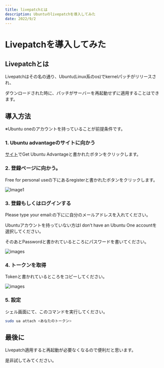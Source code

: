 ```yaml
---
title: livepatchとは
description: Ubuntuのlivepatchを導入してみた
date: 2022/9/2
---
```


# Livepatchを導入してみた

## Livepatchとは

Livepatchはその名の通り、Ubuntu(Linux系のos)でkernelパッチがリリースされ、

ダウンロードされた時に、パッチがサーバーを再起動せずに適用することはできます。

## 導入方法

※Ubuntu oneのアカウントを持っていることが前提条件です。

### 1. Ubuntu advantageのサイトに向かう

[サイト](https://ubuntu.com/security/livepatch)でGet Ubuntu Advantageと書かれたボタンをクリックします。

### 2. 登録ページに向かう。

Free for personal useの下にあるregisterと書かれたボタンをクリックします。

![Image1](/images/articles/livepatch/1.webp)

### 3. 登録もしくはログインする

Please type your email:の下にに自分のメールアドレスを入れてください。

Ubuntuアカウントを持っていない方はI don’t have an Ubuntu One accountを選択してください。

そのあとPasswordと書かれているところにパスワードを書いてください。

![images](/images/articles/livepatch/2.webp)

### 4. トークンを取得

Tokenと書かれているところをコピーしてください。

![images](/images/articles/livepatch/3.webp)

### 5. 設定

シェル画面にて、このコマンドを実行してください。

```sh
sudo ua attach <あなたのトークン>
```

## 最後に

Livepatch適用すると再起動が必要なくなるので便利だと思います。

是非試してみてください。
